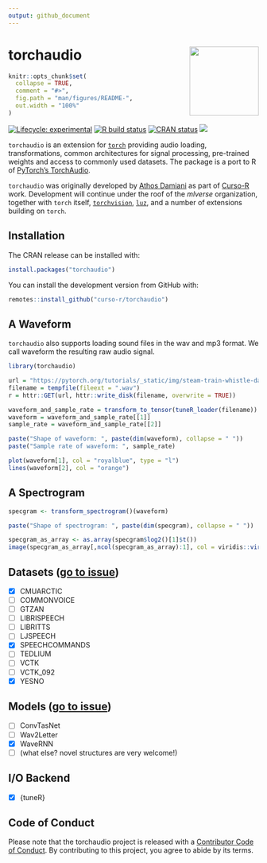 ```yaml
---
output: github_document
---
```


# torchaudio <a href='https://curso-r.github.io/torchaudio/'><img src="man/figures/torchaudio.png" align="right" height="139"/></a>

<!-- README.md is generated from README.Rmd. Please edit that file -->

```r
knitr::opts_chunk$set(
  collapse = TRUE,
  comment = "#>",
  fig.path = "man/figures/README-",
  out.width = "100%"
)
```

<!-- badges: start -->

[![Lifecycle: experimental](https://img.shields.io/badge/lifecycle-experimental-orange.svg)](https://lifecycle.r-lib.org/articles/stages.html#experimental) [![R build status](https://github.com/curso-r/torchaudio/workflows/R-CMD-check/badge.svg)](https://github.com/curso-r/torchaudio/actions) [![CRAN status](https://www.r-pkg.org/badges/version/torchaudio)](https://CRAN.R-project.org/package=torchaudio) [![](https://cranlogs.r-pkg.org/badges/torchaudio)](https://cran.r-project.org/package=torchaudio)

<!-- badges: end -->

`torchaudio` is an extension for [`torch`](https://github.com/mlverse/torch) providing audio loading, transformations, common architectures for signal processing, pre-trained weights and access to commonly used datasets. The package is a port to R of [PyTorch's TorchAudio](https://pytorch.org/audio/stable/index.html).

`torchaudio` was originally developed by [Athos Damiani](https://github.com/Athospd) as part of [Curso-R](https://github.com/Athospd) work. Development will continue under the roof of the *mlverse* organization, together with `torch` itself, [`torchvision`](https://github.com/mlverse/torchvision), [`luz`](https://github.com/mlverse/luz), and a number of extensions building on `torch`.

## Installation

The CRAN release can be installed with:

```r
install.packages("torchaudio")
```

You can install the development version from GitHub with:

```r
remotes::install_github("curso-r/torchaudio")
```

## A Waveform

`torchaudio` also supports loading sound files in the wav and mp3 format. We call waveform the resulting raw audio signal.

```r
library(torchaudio)

url = "https://pytorch.org/tutorials/_static/img/steam-train-whistle-daniel_simon-converted-from-mp3.wav"
filename = tempfile(fileext = ".wav")
r = httr::GET(url, httr::write_disk(filename, overwrite = TRUE))

waveform_and_sample_rate = transform_to_tensor(tuneR_loader(filename))
waveform = waveform_and_sample_rate[[1]]
sample_rate = waveform_and_sample_rate[[2]]

paste("Shape of waveform: ", paste(dim(waveform), collapse = " "))
paste("Sample rate of waveform: ", sample_rate)

plot(waveform[1], col = "royalblue", type = "l")
lines(waveform[2], col = "orange")
```

## A Spectrogram

```r
specgram <- transform_spectrogram()(waveform)

paste("Shape of spectrogram: ", paste(dim(specgram), collapse = " "))

specgram_as_array <- as.array(specgram$log2()[1]$t())
image(specgram_as_array[,ncol(specgram_as_array):1], col = viridis::viridis(n = 257,  option = "magma"))
```

## Datasets ([go to issue](https://github.com/curso-r/torchaudio/issues/17))

-   [x] CMUARCTIC
-   [ ] COMMONVOICE
-   [ ] GTZAN
-   [ ] LIBRISPEECH
-   [ ] LIBRITTS
-   [ ] LJSPEECH
-   [x] SPEECHCOMMANDS
-   [ ] TEDLIUM
-   [ ] VCTK
-   [ ] VCTK_092
-   [x] YESNO

## Models ([go to issue](https://github.com/curso-r/torchaudio/issues/19))

-   [ ] ConvTasNet
-   [ ] Wav2Letter
-   [x] WaveRNN
-   [ ] (what else? novel structures are very welcome!)

## I/O Backend

-   [x] {tuneR}

## Code of Conduct

Please note that the torchaudio project is released with a [Contributor Code of Conduct](https://contributor-covenant.org/version/2/0/CODE_OF_CONDUCT.html). By contributing to this project, you agree to abide by its terms.
